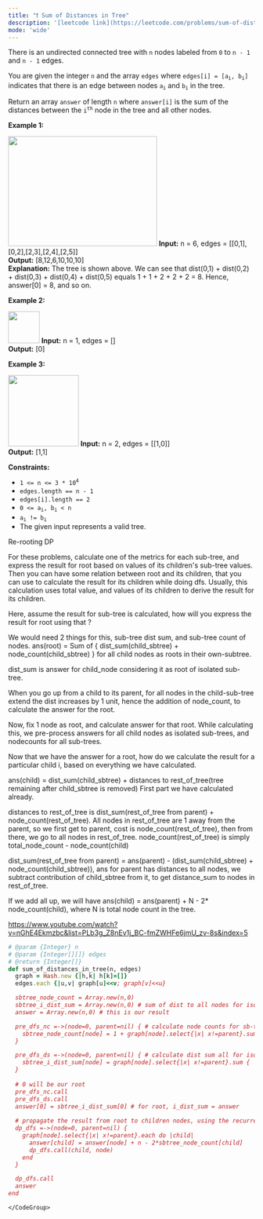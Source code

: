 ```yaml
---
title: "❗️ Sum of Distances in Tree"
description: '[leetcode link](https://leetcode.com/problems/sum-of-distances-in-tree/description/)'
mode: 'wide'
---
```

<Tabs>
  <Tab title="Question" icon="circle-question" iconType="regular">
    <Card>
      <p>There is an undirected connected tree with <code>n</code> nodes labeled from <code>0</code> to <code>n - 1</code> and <code>n - 1</code> edges.</p>  <p>You are given the integer <code>n</code> and the array <code>edges</code> where <code>edges[i] = [a<sub>i</sub>, b<sub>i</sub>]</code> indicates that there is an edge between nodes <code>a<sub>i</sub></code> and <code>b<sub>i</sub></code> in the tree.</p>  <p>Return an array <code>answer</code> of length <code>n</code> where <code>answer[i]</code> is the sum of the distances between the <code>i<sup>th</sup></code> node in the tree and all other nodes.</p>   <p><strong class="example">Example 1:</strong></p> <img alt="" src="https://assets.leetcode.com/uploads/2021/07/23/lc-sumdist1.jpg" style="width: 304px; height: 224px;" />  <strong>Input:</strong> n = 6, edges = [[0,1],[0,2],[2,3],[2,4],[2,5]] <br/> <strong>Output:</strong> [8,12,6,10,10,10] <br/> <strong>Explanation:</strong> The tree is shown above. We can see that dist(0,1) + dist(0,2) + dist(0,3) + dist(0,4) + dist(0,5) equals 1 + 1 + 2 + 2 + 2 = 8. Hence, answer[0] = 8, and so on.   <p><strong class="example">Example 2:</strong></p> <img alt="" src="https://assets.leetcode.com/uploads/2021/07/23/lc-sumdist2.jpg" style="width: 64px; height: 65px;" />  <strong>Input:</strong> n = 1, edges = [] <br/> <strong>Output:</strong> [0]   <p><strong class="example">Example 3:</strong></p> <img alt="" src="https://assets.leetcode.com/uploads/2021/07/23/lc-sumdist3.jpg" style="width: 144px; height: 145px;" />  <strong>Input:</strong> n = 2, edges = [[1,0]] <br/> <strong>Output:</strong> [1,1]    <p><strong>Constraints:</strong></p>  <ul>  <li><code>1 &lt;= n &lt;= 3 * 10<sup>4</sup></code></li>  <li><code>edges.length == n - 1</code></li>  <li><code>edges[i].length == 2</code></li>  <li><code>0 &lt;= a<sub>i</sub>, b<sub>i</sub> &lt; n</code></li>  <li><code>a<sub>i</sub> != b<sub>i</sub></code></li>  <li>The given input represents a valid tree.</li> </ul> 
    </Card>
  </Tab>
  <Tab title="Solution" icon="lightbulb" iconType="regular" >
    <Card>
      Re-rooting DP

For these problems, calculate one of the metrics for each sub-tree, and express the result for root based on values of its children's sub-tree values. Then you can have some relation between root and its children, that you can use to calculate the result for its children while doing dfs. Usually, this calculation uses total value, and values of its children to derive the result for its children.

Here, assume the result for sub-tree is calculated, how will you express the result for root using that ?

We would need 2 things for this, sub-tree dist sum, and sub-tree count of nodes.
ans(root) =  Sum of  &lbrace; dist_sum(child_sbtree) + node_count(child_sbtree) &rbrace; for all child nodes as roots in their own-subtree. 

dist_sum is answer for child_node considering it as root of isolated sub-tree.

When you go up from a child to its parent, for all nodes in the child-sub-tree extend the dist increases by 1 unit, hence the addition of node_count, to calculate the answer for the root.

Now, fix 1 node as root, and calculate answer for that root. While calculating this, we pre-process answers for all child nodes as isolated sub-trees, and nodecounts for all sub-trees.

Now that we have the answer for a root, how do we calculate the result for a particular child i, based on everything we have calculated.

ans(child) = dist_sum(child_sbtree) + distances to rest_of_tree(tree remaining after child_sbtree is removed)
First part we have calculated already.

distances to rest_of_tree is  dist_sum(rest_of_tree from parent) + node_count(rest_of_tree). All nodes in rest_of_tree are 1 away from the parent,
so we first get to parent, cost is node_count(rest_of_tree), then from there, we go to all nodes in rest_of_tree.
node_count(rest_of_tree) is simply total_node_count - node_count(child)

dist_sum(rest_of_tree from parent) = ans(parent) - (dist_sum(child_sbtree) + node_count(child_sbtree)), ans for parent has distances to all nodes, we subtract contribution of child_sbtree from it, to get distance_sum to nodes in rest_of_tree. 

If we add all up, we will have ans(child) = ans(parent) + N - 2* node_count(child), where N is total node count in the tree.

https://www.youtube.com/watch?v=nGhE4Ekmzbc&list=PLb3g_Z8nEv1j_BC-fmZWHFe6jmU_zv-8s&index=5
</Card>
  <Expandable title="code">
    <CodeGroup dropdown>
```ruby title="Sum of Distances in Tree" lines
# @param {Integer} n
# @param {Integer[][]} edges
# @return {Integer[]}
def sum_of_distances_in_tree(n, edges)
  graph = Hash.new {|h,k| h[k]=[]}
  edges.each {|u,v| graph[u]<<v; graph[v]<<u}

  sbtree_node_count = Array.new(n,0)
  sbtree_i_dist_sum = Array.new(n,0) # sum of dist to all nodes for isolated subtree with i as root
  answer = Array.new(n,0) # this is our result

  pre_dfs_nc =->(node=0, parent=nil) { # calculate node counts for sb-trees
    sbtree_node_count[node] = 1 + graph[node].select{|x| x!=parent}.sum {|x| pre_dfs_nc.call(x, node) }
  }

  pre_dfs_ds =->(node=0, parent=nil) { # calculate dist sum all for isolated sb-trees
    sbtree_i_dist_sum[node] = graph[node].select{|x| x!=parent}.sum { |x| pre_dfs_ds.call(x, node) + sbtree_node_count[x] }
  }
  
  # 0 will be our root
  pre_dfs_nc.call
  pre_dfs_ds.call
  answer[0] = sbtree_i_dist_sum[0] # for root, i_dist_sum = answer
  
  # propagate the result from root to children nodes, using the recurrence relation
  dp_dfs =->(node=0, parent=nil) {
    graph[node].select{|x| x!=parent}.each do |child|
      answer[child] = answer[node] + n - 2*sbtree_node_count[child] 
      dp_dfs.call(child, node)
    end
  }

  dp_dfs.call
  answer
end

```
    </CodeGroup>
  </Expandable>
  </Tab>
</Tabs>